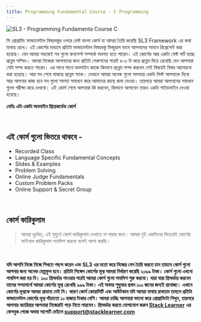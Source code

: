 ```yaml
---
title: Programming Fundamental Course - C Programming
---
```


![SL3 - Programming Fundamenta Course C](/courses-c.jpg)

সি প্রোগ্রামিং ফান্ডামেন্টাল বিষয়বস্তুর ওপরে বেস্ট বাংলা কোর্স যা আমরা তৈরি করেছি SL3 Framework এর কথা মাথায় রেখে। এই কোর্সের মাধ্যমে প্রতিটা ফান্ডামেন্টাল বিষয়বস্তু ভিজুয়াল ভাবে আপনাদের সামনে রিপ্রেসেন্ট করা হয়েছে। যেন আমরা সহজেই সব গুলো কনসেপ্ট সম্পর্কে অবগত হতে পারেন। এই কোর্সের আর একটা বেস্ট পার্ট হচ্ছে প্রব্লেম সল্ভিং। আমরা নিজেরা আপনাদের জন্য প্রতিটা সেকশনের পরেই ৪-৫ টা করে প্রব্লেম দিয়ে রেখেছি যেন আপনারা সেটা সল্ভ করতে পারেন। এর সাথে সাথে অনলাইন জাজে কিভাবে প্রব্লেম সল্ভ করবেন সেই বিষয়েই বিস্তর আলোচনা করা হয়েছে। আর সব শেষে থাকছে প্রব্লেম প্যাক। যেখানে আমরা অনেক গুলো সমস্যার একটা লিস্ট আপনাকে দিবো আর আপনার কাজ হবে সব গুলো সমস্যা সমাধান করে আমাদের কাছে জমা দেওয়া। তারপরে আমরা আপনাদের সমাধান গুলো পরীক্ষা করে দেখবো। এই কোর্স শেষে আপনারা কি করবেন, কিভাবে আগাবেন তারও একটা গাইডলাইন দেওয়া হয়েছে।

**নোটঃ এটা একটা অনলাইন প্রিরেকর্ডেড কোর্স**

<br />

## এই কোর্স গুলো ভিতরে থাকবে -

-   Recorded Class
-   Language Specific Fundamental Concepts
-   Slides & Examples
-   Problem Solving
-   Online Judge Fundamentals
-   Custom Problem Packs
-   Online Support & Secret Group

<br />

## কোর্স কারিকুলাম

> আমরা দুঃখিত, এই মুহুর্তে কোর্স কারিকুলাম দেখাতে না পারার জন্য। আমরা দুই একদিনের ভিতরেই কোর্সের ফাইনাল কারিকুলাম পাবলিশ করবো বলেই আশা করছি।

<br />

**যদি আপনি নিজে নিজে শিখতে পছন্দ করেন এবং SL3 এর মতো করে নিজের বেস তৈরি করতে চান তাহলে কোর্স গুলো আপনার জন্য অনেক হেল্পফুল হবে। প্রতিটা সিঙ্গেল কোর্সের মূল্য আমরা নির্ধারণ করেছি ২০৯৯ টাকা। কোর্স গুলো এখনো পাবলিশ করা হয় নি। ১০০ প্রিঅর্ডার পাওয়ার পরেই আমরা কোর্স গুলো পাবলিশ শুরু করবো। যারা যারা প্রিঅর্ডার করবেন তাদের সম্মানার্থে আমরা কোর্সের মূল্য রেখেছি ৯৯৯ টাকা। এই অফার শুধুমাত্র প্রথম ১০০ জনের জন্যই প্রযোজ্য। এখানে কোর্সের মূল্যকে আমরা প্রাধান্য দেই নি। কারণ কোর্স কোয়ালিটি এবং আউটকাম যদি আমরা মাথায় রাখতাম তাহলে প্রতিটা ফান্ডামেন্টাল কোর্সের মূল্য দাঁড়াতো ১০ হাজার টাকার বেশি। আমরা চাচ্ছি আপনারা ভালো করে প্রোগ্রামিংটা শিখুন, তারপরে আপনার ক্যারিয়ার আপনারা নিজেরাই গড়ে নিতে পারবেন। প্রিঅর্ডার করতে যোগাযোগ করুন [Stack Learner](m.me/stacklearner) এর ফেসবুক পেজে অথবা সাপোর্ট মেইলে support@stacklearner.com**
